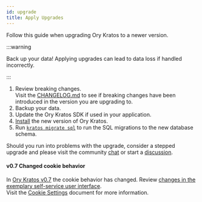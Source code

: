```yaml
---
id: upgrade
title: Apply Upgrades
---
```


Follow this guide when upgrading Ory Kratos to a newer version.

:::warning

Back up your data! Applying upgrades can lead to data loss if handled
incorrectly.

:::

1. Review breaking changes.  
Visit the [CHANGELOG.md](https://github.com/ory/kratos/blob/master/CHANGELOG.md) to see if breaking changes have been introduced in the version you are upgrading to.
1. Backup your data.
1. Update the Ory Kratos SDK if used in your application.
1. [Install](../install.md) the new version of Ory Kratos.
1. Run [`kratos migrate sql`](../cli/kratos-migrate-sql.md) to run the SQL migrations to the new database schema.

Should you run into problems with the upgrade, consider a stepped upgrade and please visit the community
[chat](https://slack.ory.sh/) or start a [discussion](https://github.com/ory/kratos/discussions).

#### v0.7 Changed cookie behavior

In
[Ory Kratos v0.7](https://github.com/ory/kratos/blob/v0.7.0-alpha.1/CHANGELOG.md#breaking-changes)
the cookie behavior has changed. Review
[changes in the exemplary self-service user interface](https://github.com/ory/kratos-selfservice-ui-node/commit/e7fa292968111e06401fcfc9b1dd0e8e285a4d87).  
Visit the
[Cookie Settings](https://www.ory.sh/kratos/docs/guides/multi-domain-cookies/#cookies)
document for more information.
